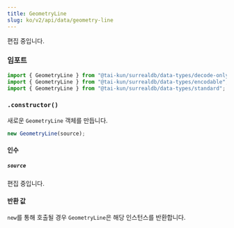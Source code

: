 ```yaml
---
title: GeometryLine
slug: ko/v2/api/data/geometry-line
---
```



편집 중입니다.

### 임포트

```ts
import { GeometryLine } from "@tai-kun/surrealdb/data-types/decode-only";
import { GeometryLine } from "@tai-kun/surrealdb/data-types/encodable";
import { GeometryLine } from "@tai-kun/surrealdb/data-types/standard";
```

### `.constructor()`

새로운 `GeometryLine` 객체를 만듭니다.

```ts
new GeometryLine(source);
```

#### 인수

##### `source`

편집 중입니다.

#### 반환 값

`new`를 통해 호출될 경우 `GeometryLine`은 해당 인스턴스를 반환합니다.
